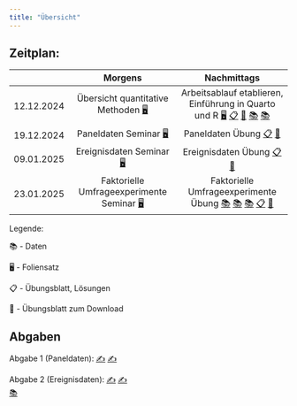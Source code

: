 ```yaml
---
title: "Übersicht"
---
```


## Zeitplan:

|     |                Morgens         |          Nachmittags                     |
|:---:|:-----------------------------------:|:--------------------------------------:|
|  12.12.2024  |Übersicht quantitative Methoden  [🖥](/slides/1_seminar.html "Seminarfolien")         | Arbeitsablauf etablieren, Einführung in Quarto und R   [🖥](/slides/1_uebung.html "Übungsfolien")     [📋](/uebungen/1_uebungsblatt.html "1. Übungsblatt (Lösungen)")    [📝](downloads/1_uebungsblatt_studis.qmd "Übungsblatt zum Download")    [📚](downloads/soep_labels.csv "SOEP Labels Datensatz")      [📚](downloads/soep_uebung.csv "SOEP Datensatz")              |
|  19.12.2024  | Paneldaten Seminar  [🖥](/slides/2_seminar.html "2. Seminarfolien")        | Paneldaten Übung  [📋](/uebungen/2_uebungsblatt.html "2. Übungsblatt (Lösungen)")    [📝](downloads/2_uebungsblatt_studis.qmd "Übungsblatt zum Download")                          |
|  09.01.2025  | Ereignisdaten Seminar  [🖥](/slides/3_seminar.html "Seminarfolien")            | Ereignisdaten Übung [📋](/uebungen/3_uebungsblatt.html "3. Übungsblatt (Lösungen)")    [📝](downloads/3_uebungsblatt_studis.qmd "Übungsblatt zum Download")   |
|  23.01.2025  | Faktorielle Umfrageexperimente   Seminar [🖥](/slides/4_seminar.html "4. Seminarfolien")           | Faktorielle Umfrageexperimente Übung  [📚](downloads/just_transfers.csv "Datensatz")      [📚](downloads/value_labels.csv "Value Labels")  [📚](downloads/just_transfers_variable_labels.csv "Variable Labels")  [📋](/uebungen/4_uebungsblatt.html "4. Übungsblatt (Lösungen)") [📝](downloads/4_uebungsblatt_studis.qmd "Übungsblatt zum Download")              |



Legende:

📚 - Daten

🖥 - Foliensatz

📋 - Übungsblatt, Lösungen

📝 - Übungsblatt zum Download


## Abgaben

Abgabe 1 (Paneldaten):
[✍️](/uebungen/1_abgabe_NACHNAME.html "1. Abgabe") 
[✍️](downloads/1_abgabe_NACHNAME.qmd "1. Abgabe zum Download")      

Abgabe 2 (Ereignisdaten):
[✍️](/uebungen/2_abgabe_NACHNAME.html "2. Abgabe") 
[✍️](downloads/2_abgabe_NACHNAME.qmd "2. Abgabe zum Download")   
[📚](downloads/forbes_constant.csv "Datensatz zum Download")   
